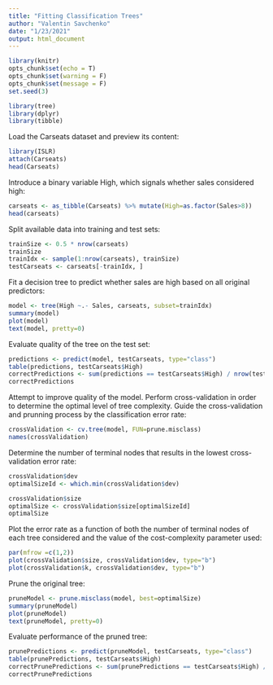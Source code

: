 ```yaml
---
title: "Fitting Classification Trees"
author: "Valentin Savchenko"
date: "1/23/2021"
output: html_document
---
```


```r
library(knitr)
opts_chunk$set(echo = T)
opts_chunk$set(warning = F)
opts_chunk$set(message = F)
set.seed(3)

library(tree)
library(dplyr)
library(tibble)
```

Load the Carseats dataset and preview its content:
```r
library(ISLR)
attach(Carseats)
head(Carseats)
```

Introduce a binary variable High, which signals whether sales considered high: 
```r
carseats <- as_tibble(Carseats) %>% mutate(High=as.factor(Sales>8))
head(carseats)
```

Split available data into training and test sets:
```r
trainSize <- 0.5 * nrow(carseats)
trainSize
trainIdx <- sample(1:nrow(carseats), trainSize)
testCarseats <- carseats[-trainIdx, ]
```

Fit a decision tree to predict whether sales are high based on all original predictors:
```r
model <- tree(High ~.- Sales, carseats, subset=trainIdx)
summary(model)
plot(model)
text(model, pretty=0)
```

Evaluate quality of the tree on the test set:
```r
predictions <- predict(model, testCarseats, type="class")
table(predictions, testCarseats$High)
correctPredictions <- sum(predictions == testCarseats$High) / nrow(testCarseats)
correctPredictions
```

Attempt to improve quality of the model. Perform cross-validation in order to determine the optimal level of tree complexity. Guide the cross-validation and prunning process by the classification error rate:
```r
crossValidation <- cv.tree(model, FUN=prune.misclass)
names(crossValidation)
```

Determine the number of terminal nodes that results in the lowest cross-validation error rate:
```r
crossValidation$dev
optimalSizeId <- which.min(crossValidation$dev)

crossValidation$size
optimalSize <- crossValidation$size[optimalSizeId]
optimalSize
```

Plot the error rate as a function of both the number of terminal nodes of each tree considered and the value of the cost-complexity parameter used:
```r
par(mfrow =c(1,2))
plot(crossValidation$size, crossValidation$dev, type="b")
plot(crossValidation$k, crossValidation$dev, type="b")
```

Prune the original tree:
```r
pruneModel <- prune.misclass(model, best=optimalSize)
summary(pruneModel)
plot(pruneModel)
text(pruneModel, pretty=0)
```

Evaluate performance of the pruned tree:
```r
prunePredictions <- predict(pruneModel, testCarseats, type="class")
table(prunePredictions, testCarseats$High)
correctPrunePredictions <- sum(prunePredictions == testCarseats$High) / nrow(testCarseats)
correctPrunePredictions
```